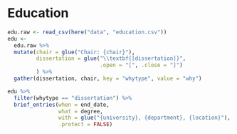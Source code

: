 # Education

```r
edu.raw <- read_csv(here("data", "education.csv"))
edu <-
  edu.raw %>% 
  mutate(chair = glue("Chair: {chair}"),
         dissertation = glue("\\textbf{[dissertation]}", 
                             .open = "[", .close = "]")
         ) %>% 
  gather(dissertation, chair, key = "whytype", value = "why")

edu %>%
  filter(whytype == "dissertation") %>%
  brief_entries(when = end_date,
                what = degree,
                with = glue("{university}, {department}, {location}"),
                .protect = FALSE)

```
